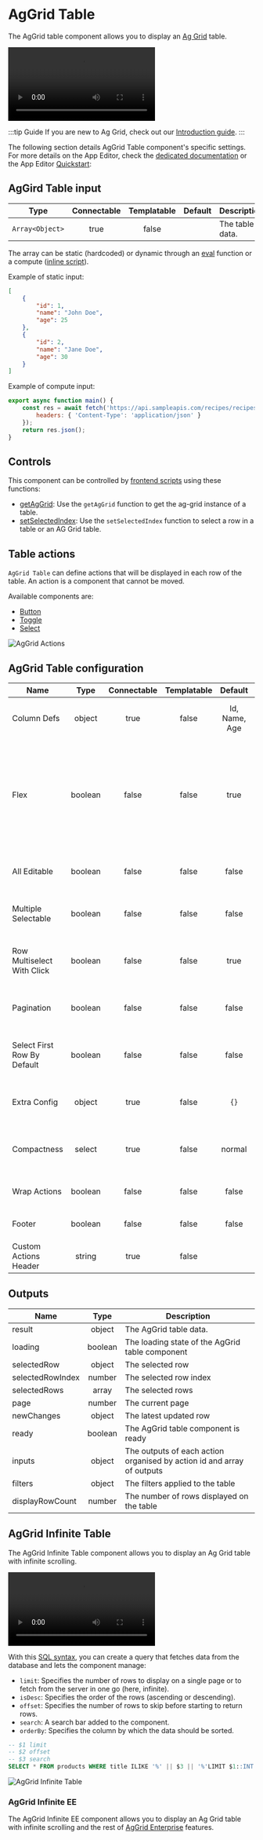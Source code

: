 
# AgGrid Table

The AgGrid table component allows you to display an [Ag Grid](https://ag-grid.com/) table.

<video
	className="border-2 rounded-lg object-cover w-full h-full dark:border-gray-800"
	autoPlay
	controls
	src="/videos/aggrid_table.mp4"
	alt="aggrid table"
/>
<br />

:::tip Guide
If you are new to Ag Grid, check out our [Introduction guide](../../misc/9_guides/aggrid_table/index.md).
:::

The following section details AgGrid Table component's specific settings. For more details on the App Editor, check the [dedicated documentation](../0_app_editor/index.mdx) or the App Editor [Quickstart](../../getting_started/7_apps_quickstart/index.mdx):

<div className="grid grid-cols-2 gap-6 mb-4">
	<DocCard
		color="orange"
		title="App Editor Documentation"
		description="The app editor is a low-code builder to create custom User Interfaces with a mix of drag-and-drop and code."
		href="/docs/apps/app_editor"
	/>
	<DocCard
		color="orange"
		title="Apps Quickstart"
		description="Learn how to build your first app in a matter of minutes."
		href="/docs/getting_started/apps_quickstart"
	/>
</div>

## AgGird Table input

|      Type       | Connectable | Templatable | Default | Description     |
| :-------------: | :---------: | :---------: | :-----: | --------------- |
| `Array<Object>` |    true     |    false    |         | The table data. |

The array can be static (hardcoded) or dynamic through an [eval](../3_app-runnable-panel.mdx#evals) function or a compute ([inline script](../3_app-runnable-panel.mdx)).

Example of static input:

```json
[
	{
		"id": 1,
		"name": "John Doe",
		"age": 25
	},
	{
		"id": 2,
		"name": "Jane Doe",
		"age": 30
	}
]
```

Example of compute input:

```js
export async function main() {
	const res = await fetch('https://api.sampleapis.com/recipes/recipes', {
		headers: { 'Content-Type': 'application/json' }
	});
	return res.json();
}
```

## Controls

This component can be controlled by [frontend scripts](../3_app-runnable-panel.mdx#frontend-scripts) using these functions:

- [getAgGrid](../3_app-runnable-panel.mdx#getaggrid): Use the `getAgGrid` function to get the ag-grid instance of a table.
- [setSelectedIndex](../3_app-runnable-panel.mdx#setselectedindex): Use the `setSelectedIndex` function to select a row in a table or an AG Grid table.

## Table actions

`AgGrid Table` can define actions that will be displayed in each row of the table. An action is a component that cannot be moved.

Available components are:

- [Button](./button.mdx)
- [Toggle](./toggle.mdx)
- [Select](./select.mdx)

![AgGrid Actions](../../assets/apps/4_app_component_library/aggrid_actions.png 'AgGrid Actions')

## AgGrid Table configuration

| Name                        |  Type   | Connectable | Templatable |    Default    | Description                                                                                                     |
| --------------------------- | :-----: | :---------: | :---------: | :-----------: | --------------------------------------------------------------------------------------------------------------- |
| Column Defs                 | object  |    true     |    false    | Id, Name, Age | The definition of the columns & their name.                                                                     |
| Flex                        | boolean |    false    |    false    |     true      | Allows you to distribute available space among multiple elements to control their relative sizes and positions. |
| All Editable                | boolean |    false    |    false    |     false     | Whether you want all columns to be editable.                                                                    |
| Multiple Selectable         | boolean |    false    |    false    |     false     | Make multiple rows selectable at once.                                                                          |
| Row Multiselect With Click  | boolean |    false    |    false    |     true      | If multiple selectable, allow multiselect with click.                                                           |
| Pagination                  | boolean |    false    |    false    |     false     | Whether you want pages on your table.                                                                           |
| Select First Row By Default | boolean |    false    |    false    |     false     | Whether you want the first row to be selected by default.                                                       |
| Extra Config                | object  |    true     |    false    |     `{}`      | Extra configuration for the AgGrid table.                                                                       |
| Compactness                 | select  |    true     |    false    |    normal     | Change the row height (normal, compact, comfortable).                                                           |
| Wrap Actions                | boolean |    false    |    false    |     false     | Wrap the actions in the table.                                                                                  |
| Footer                      | boolean |    false    |    false    |     false     | Show the footer of the table.                                                                                   |
| Custom Actions Header       | string  |    true     |    false    |               | Custom header for the actions.                                                                                  |

## Outputs

| Name             |  Type   | Description                                                            |
| ---------------- | :-----: | ---------------------------------------------------------------------- |
| result           | object  | The AgGrid table data.                                                 |
| loading          | boolean | The loading state of the AgGrid table component                        |
| selectedRow      | object  | The selected row                                                       |
| selectedRowIndex | number  | The selected row index                                                 |
| selectedRows     |  array  | The selected rows                                                      |
| page             | number  | The current page                                                       |
| newChanges       | object  | The latest updated row                                                 |
| ready            | boolean | The AgGrid table component is ready                                    |
| inputs           | object  | The outputs of each action organised by action id and array of outputs |
| filters          | object  | The filters applied to the table                                       |
| displayRowCount  | number  | The number of rows displayed on the table                              |

## AgGrid Infinite Table

The AgGrid Infinite Table component allows you to display an Ag Grid table with infinite scrolling.

<video
	className="border-2 rounded-lg object-cover w-full h-full dark:border-gray-800"
	controls
	src="/videos/infinite_table.mp4"
	alt="aggrid infinite table"
/>
<br />

With this [SQL syntax](../../getting_started/0_scripts_quickstart/5_sql_quickstart/index.mdx), you can create a query that fetches data from the database and lets the component manage:

- `limit`: Specifies the number of rows to display on a single page or to fetch from the server in one go (here, infinite).
- `isDesc`: Specifies the order of the rows (ascending or descending).
- `offset`: Specifies the number of rows to skip before starting to return rows.
- `search`: A search bar added to the component.
- `orderBy`: Specifies the column by which the data should be sorted.

```sql
-- $1 limit
-- $2 offset
-- $3 search
SELECT * FROM products WHERE title ILIKE '%' || $3 || '%'LIMIT $1::INT OFFSET $2::INT;
```

![AgGrid Infinite Table](../../assets/apps/4_app_component_library/aggrid_infinite.png 'AgGrid Infinite Table')

### AgGrid Infinite EE

The AgGrid Infinite EE component allows you to display an Ag Grid table with infinite scrolling and the rest of [AgGrid Enterprise](https://ag-grid.com/license-pricing/) features.

